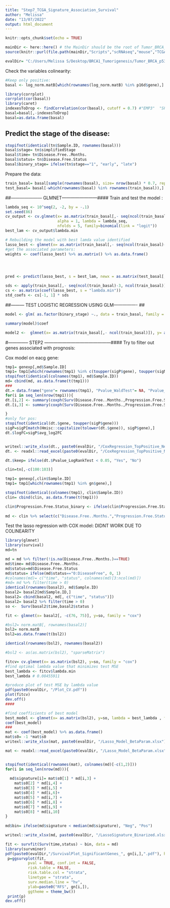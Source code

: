 ```yaml
---
title: "Step7_TCGA_Signature_Association_Survival"
author: "Melissa"
date: "13/07/2022"
output: html_document
---
```


```r
knitr::opts_chunk$set(echo = TRUE)
```

```r
mainDir <- here::here() # the MainDir should be the root of Tumor_BRCA_P53:
source(knitr::purl(file.path(mainDir,"Scripts","scRNAseq","mouse","TCGA","Global_Variables_TCGA.Rmd"), quiet=TRUE))

evalDir= "C:/Users/Melissa S/Desktop/BRCA1_Tumorigenesis/Tumor_BRCA_p53/output/scRNAseq/TCGA/Signature_Evaluation"
```

Check the variables colinearity:
```r
#Keep only positive:
basal <- log_norm.matB[which(rownames(log_norm.matB) %in% p16d$gene),] %>% t()

library(corrplot)
corrplot(cor(basal))
library(caret)
indexesToDrop <- findCorrelation(cor(basal), cutoff = 0.7) #"EMP3"  "SPARC"
basal=basal[,-indexesToDrop]
basal=as.data.frame(basal)
```

## Predict the stage of the disease:
```r
stopifnot(identical(tn$Sample.ID, rownames(basal)))
basal$stage= tn$simplifiedStage
basal$time= tn$Disease.Free..Months.
basal$status= tn$Disease.Free.Status
basal$binary_stage= ifelse(tn$stage=="1", "early", "late")
```

Prepare the data:
```r
train_basal= basal[sample(rownames(basal), size= nrow(basal) * 0.7, replace = FALSE),]
test_basal= basal[-which(rownames(basal) %in% rownames(train_basal)),]
```

##--------------------- GLMNET------------------------####
Train and test the model :
```r
lambda_seq <- 10^seq(2, -2, by = -.1)
set.seed(86)
cv_output <- cv.glmnet(x= as.matrix(train_basal[,- seq(ncol(train_basal)-3, ncol(train_basal))]), y= as.factor(train_basal$binary_stage),
                       alpha = 1, lambda = lambda_seq, 
                       nfolds = 5, family=binomial(link = "logit"))
best_lam <- cv_output$lambda.min

# Rebuilding the model with best lamda value identified
lasso_best <- glmnet(x= as.matrix(train_basal[,- seq(ncol(train_basal)-3, ncol(train_basal))]), y= as.factor(train_basal$binary_stage), alpha = 1, lambda = best_lam, family=binomial(link = "logit"))
#get the associated parameters:
weights <- coef(lasso_best) %>% as.matrix() %>% as.data.frame()




pred <- predict(lasso_best, s = best_lam, newx = as.matrix(test_basal[,- seq(ncol(train_basal)-3, ncol(train_basal))]))
```

```r
sds <- apply(train_basal[,- seq(ncol(train_basal)-3, ncol(train_basal))], 2, sd)
cs <- as.matrix(coef(lasso_best, s = "lambda.min"))
std_coefs <- cs[-1, 1] * sds
```

##--------- TEST LOGISTIC REGRESSION USING GLM---------------- ##
```r
model <- glm( as.factor(binary_stage) ~., data = train_basal, family = "binomial")

summary(model)$coef

model2 <-  glmnet(x= as.matrix(train_basal[,- ncol(train_basal)]), y= as.factor(train_basal$binary_stage), alpha = 1,  family=binomial(link = "logit"))
```

















































#-------------- STEP2 ---------------------------------------------####
Try to filter out genes associated with prognosis:

Cox model on eacg gene:
```r
tmp1= genexp[,md$Sample.ID]
tmp1= tmp1[which(rownames(tmp1) %in% c(toupper(sigP$gene), toupper(sigN$gene))),]
stopifnot(identical(colnames(tmp1), md$Sample.ID))
md= cbind(md, as.data.frame(t(tmp1)))
###
dt.= data.frame("gene"= rownames(tmp1), "Pvalue_WaldTest"= NA, "Pvalue_LogRankTest"=NA)
for(i in seq_len(nrow(tmp1))){
dt.[i,2] <- summary(coxph(Surv(Disease.Free..Months.,Progression.Free.Status_binary ) ~ tmp1[i,], data = md))$waldtest[3]
dt.[i,3] <- summary(coxph(Surv(Disease.Free..Months.,Progression.Free.Status_binary ) ~ tmp1[i,], data = md))$logtest[3]

}
#only for pos:
stopifnot(identical(dt.$gene, toupper(sigP$gene)))
sigP=sigP[match(Hmisc::capitalize(tolower(dt.$gene)), sigP$gene),]
dt.$logFC=sigP$avg_log2FC


writexl::write_xlsx(dt., paste0(evalDir, "/CoxRegression_TopPositive_NegativeGenes.xlsx"))
dt. <- readxl::read_excel(paste0(evalDir, "/CoxRegression_TopPositive_NegativeGenes.xlsx"))

dt.$keep= ifelse(dt.$Pvalue_LogRankTest < 0.05, "Yes", "No")

```



```r
clin=tn[,-c(100:103)]

tmp1= genexp[,clin$Sample.ID]
tmp1= tmp1[which(rownames(tmp1) %in% gn$gene),]

stopifnot(identical(colnames(tmp1), clin$Sample.ID))
clin= cbind(clin, as.data.frame(t(tmp1)))

clin$Progression.Free.Status_binary <- ifelse(clin$Progression.Free.Status=="0:CENSORED",0,1)
 
md <- clin %>% select(c("Disease.Free..Months.","Progression.Free.Status_binary", rownames(tmp1)))
```



Test the lasso regression with COX model: DIDNT WORK DUE TO COLINEARITY
```r
library(glmnet)
library(survival)
md=tn

md = md %>% filter(!is.na(Disease.Free..Months.)==TRUE)
md$time= md$Disease.Free..Months.
md$status=md$Disease.Free.Status
md$status= ifelse(md$status=="0:DiseaseFree", 0, 1)
#colnames(md)= c("time", "status", colnames(md)[3:ncol(md)])
#md= md %>% filter(time > 0)
identical(rownames(basal2), md$Sample.ID)
basal2= basal2[md$Sample.ID,]
basal2= cbind(basal2, md[, c("time", "status")])
basal2= basal2 %>% filter(time > 0)
so <-  Surv(basal2$time,basal2$status )

fit <- glmnet(x= basal2[, -c(76, 75)], y=so, family = "cox")

#bsl2= norm.matB[, rownames(basal2)]
bsl2= norm.matB
bsl2=as.data.frame(t(bsl2))

identical(rownames(bsl2), rownames(basal2))

#bsl2 <- as(as.matrix(bsl2), "sparseMatrix")

fitcv= cv.glmnet(x= as.matrix(bsl2), y=so, family = "cox")
#find optimal lambda value that minimizes test MSE
best_lambda <- fitcv$lambda.min
best_lambda # 0.08455911

#produce plot of test MSE by lambda value
pdf(paste0(evalDir, "/Plot_CV.pdf"))
plot(fitcv) 
dev.off()
####

#find coefficients of best model
best_model <- glmnet(x= as.matrix(bsl2), y=so, lambda = best_lambda , family = "cox")
coef(best_model)
###
mat <- coef(best_model) %>% as.data.frame()
mat$s0= -1 *mat$s0
writexl::write_xlsx(mat, paste0(evalDir, "/Lasso_Model_BetaParam.xlsx"))

mat <- readxl::read_excel(paste0(evalDir, "/Lasso_Model_BetaParam.xlsx"))


stopifnot(identical(rownames(mat), colnames(md)[-c(1,2)]))
for(i in seq_len(nrow(md))){
  
  md$signature[i]= mat$s0[1] * md[i,3] + 
    mat$s0[2] * md[i,4] + 
    mat$s0[3] * md[i,5] +
    mat$s0[4] * md[i,6]+ 
    mat$s0[5] * md[i,7] + 
    mat$s0[6] * md[i,8] + 
    mat$s0[7] * md[i,9] +
    mat$s0[8] * md[i,10] 
}
 
md$bin= ifelse(md$signature < median(md$signature), "Neg", "Pos")

writexl::write_xlsx(md, paste0(evalDir, "/LassoSignature_Binarized.xlsx"))

fit <- survfit(Surv(time,status) ~ bin, data = md)
library(survminer)
pdf(paste0(evalDir,"/SurvivalPlot_SignificantGenes_", gn[i,],".pdf"), height = 5, width = 5)
 p=ggsurvplot(fit,
          pval = TRUE, conf.int = FALSE,
          risk.table = FALSE, 
          risk.table.col = "strata",
          linetype = "strata", 
          surv.median.line = "hv", 
          ylab=paste0("RFS", gn[i,]),
          ggtheme = theme_bw()) 
 print(p)
dev.off()
```